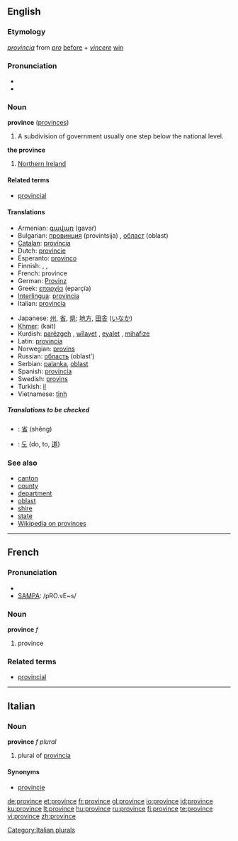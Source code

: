 ==English==

===Etymology===
{{L.}} ''[[provincia]]'' from ''[[pro]]'' [[before]] + ''[[vincere]]'' [[win]]

===Pronunciation===
* {{IPA|/pɹɒvins/}}
* {{audio|en-us-province.ogg|Audio (US)}}

===Noun===
'''province''' ([[provinces]])

# A subdivision of government usually one step below the national level.

'''the province'''
# {{UK}} [[Northern Ireland]]

====Related terms====
* [[provincial]]

====Translations====
{{top}}
* Armenian: [[գավառ]] (gavaŕ)
* Bulgarian: [[провинция]] (provintsija) {{f}}, [[област]] (oblast) {{f}}
* [[Catalan]]: [[província]] {{f}}
* Dutch: [[provincie]] {{f}}
* Esperanto: [[provinco]]
* Finnish: {{t|fi|provinssi}}, {{t|fi|maakunta}}, {{t|fi|lääni}}
* French: province {{f}}
* German: [[Provinz]] {{f}}
* Greek: [[επαρχία]] (eparçía) {{f}}
* [[Interlingua]]: [[provincia]]
* Italian: [[provincia]] {{f}}
{{mid}}
* Japanese: [[州]], [[省]], [[県]]; [[地方]], [[田舎]] ([[いなか]])
* [[Khmer]]: {{Khmr|[[ខេត្ត]]}} (kait)
* Kurdish: [[parêzgeh]] {{f}}, [[wîlayet]] {{f}}, [[eyalet]] {{f}}, [[mihafize]] {{f}}
* Latin: [[provincia]]
* Norwegian: [[provins]] {{m}}
* Russian: [[область]] (oblast’) {{f}}
* Serbian: [[palanka]], [[oblast]]
* Spanish: [[provincia]] {{f}}
* Swedish: [[provins]] {{c}}
* Turkish: [[il]]
* Vietnamese: [[tỉnh]]
{{bottom}}

=====Translations to be checked=====
<!--Remove this section once all of the translations below have been moved into the tables above.-->
{{checktrans}}
* {{ttbc|Chinese}}: [[省]] (shěng)
* {{ttbc|Korean}}: [[도]] (do, to, [[道]])

===See also===
* [[canton]]
* [[county]]
* [[department]]
* [[oblast]]
* [[shire]]
* [[state]]
* [[w:Province|Wikipedia on provinces]]

----

==French==

===Pronunciation===
* {{IPA|lang=fr|/pʁɔ.vɛ̃s/}}
* [[w:SAMPA|SAMPA]]: /pRO.vE~s/

===Noun===
'''province''' ''f''

# province

===Related terms===
* [[provincial]]

----

==Italian==

===Noun===
'''province''' ''f plural''

# plural of [[provincia]]

====Synonyms====
* [[provincie]]

[[Category:Italian plurals]]

[[de:province]]
[[et:province]]
[[fr:province]]
[[gl:province]]
[[io:province]]
[[id:province]]
[[ku:province]]
[[lt:province]]
[[hu:province]]
[[ru:province]]
[[fi:province]]
[[te:province]]
[[vi:province]]
[[zh:province]]